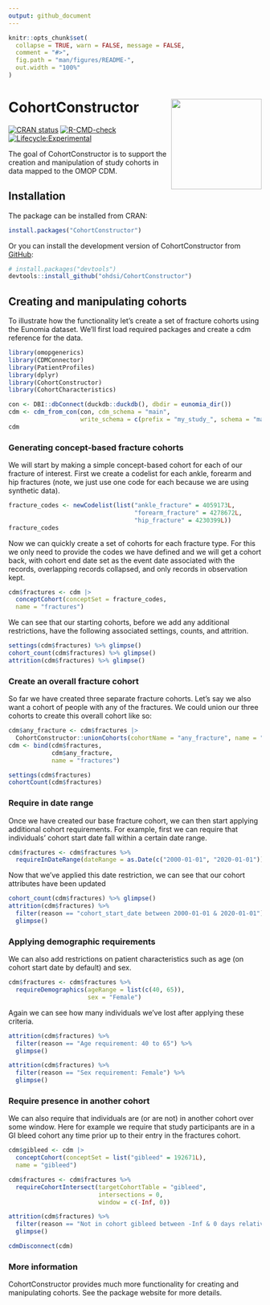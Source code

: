 ```yaml
---
output: github_document
---
```


<!-- README.md is generated from README.Rmd. Please edit that file -->

```r
knitr::opts_chunk$set(
  collapse = TRUE, warn = FALSE, message = FALSE,
  comment = "#>",
  fig.path = "man/figures/README-",
  out.width = "100%"
)
```

# CohortConstructor <img src="man/figures/logo.png" align="right" height="180"/>

<!-- badges: start -->
[![CRAN status](https://www.r-pkg.org/badges/version/CohortConstructor)](https://CRAN.R-project.org/package=CohortConstructor)
[![R-CMD-check](https://github.com/OHDSI/CohortConstructor/workflows/R-CMD-check/badge.svg)](https://github.com/OHDSI/CohortConstructor/actions)
[![Lifecycle:Experimental](https://img.shields.io/badge/Lifecycle-Experimental-339999)](https://lifecycle.r-lib.org/articles/stages.html#experimental)

<!-- badges: end -->

The goal of CohortConstructor is to support the creation and manipulation of study cohorts in data mapped to the OMOP CDM.  

## Installation

The package can be installed from CRAN:
```r
install.packages("CohortConstructor")
```

Or you can install the development version of CohortConstructor from [GitHub](https://github.com/):

```r
# install.packages("devtools")
devtools::install_github("ohdsi/CohortConstructor")
```

## Creating and manipulating cohorts

To illustrate how the functionality let's create a set of fracture cohorts using the Eunomia dataset. We'll first load required packages and create a cdm reference for the data.

```r
library(omopgenerics)
library(CDMConnector)
library(PatientProfiles)
library(dplyr)
library(CohortConstructor)
library(CohortCharacteristics)
```

```r
con <- DBI::dbConnect(duckdb::duckdb(), dbdir = eunomia_dir())
cdm <- cdm_from_con(con, cdm_schema = "main", 
                    write_schema = c(prefix = "my_study_", schema = "main"))
cdm
```

### Generating concept-based fracture cohorts

We will start by making a simple concept-based cohort for each of our fracture of interest. First we create a codelist for each ankle, forearm and hip fractures (note, we just use one code for each because we are using synthetic data). 

```r
fracture_codes <- newCodelist(list("ankle_fracture" = 4059173L,
                                   "forearm_fracture" = 4278672L,
                                   "hip_fracture" = 4230399L))
fracture_codes
```

Now we can quickly create a set of cohorts for each fracture type. For this we only need to provide the codes we have defined and we will get a cohort back, with cohort end date set as the event date associated with the records, overlapping records collapsed, and only records in observation kept.

```r
cdm$fractures <- cdm |> 
  conceptCohort(conceptSet = fracture_codes,
  name = "fractures")
```

We can see that our starting cohorts, before we add any additional restrictions, have the following associated settings, counts, and attrition.

```r
settings(cdm$fractures) %>% glimpse()
cohort_count(cdm$fractures) %>% glimpse()
attrition(cdm$fractures) %>% glimpse()
```

### Create an overall fracture cohort

So far we have created three separate fracture cohorts. Let's say we also want a cohort of people with any of the fractures. We could union our three cohorts to create this overall cohort like so:

```r
cdm$any_fracture <- cdm$fractures |> 
  CohortConstructor::unionCohorts(cohortName = "any_fracture", name = "any_fracture")
cdm <- bind(cdm$fractures,
            cdm$any_fracture, 
            name = "fractures")
```


```r
settings(cdm$fractures)
cohortCount(cdm$fractures)
```



### Require in date range

Once we have created our base fracture cohort, we can then start applying additional cohort requirements. For example, first we can require that individuals' cohort start date fall within a certain date range.

```r
cdm$fractures <- cdm$fractures %>% 
  requireInDateRange(dateRange = as.Date(c("2000-01-01", "2020-01-01")))
```

Now that we've applied this date restriction, we can see that our cohort attributes have been updated

```r
cohort_count(cdm$fractures) %>% glimpse()
attrition(cdm$fractures) %>% 
  filter(reason == "cohort_start_date between 2000-01-01 & 2020-01-01") %>% 
  glimpse()
```

### Applying demographic requirements

We can also add restrictions on patient characteristics such as age (on cohort start date by default) and sex.

```r
cdm$fractures <- cdm$fractures %>% 
  requireDemographics(ageRange = list(c(40, 65)),
                      sex = "Female")
```

Again we can see how many individuals we've lost after applying these criteria.

```r
attrition(cdm$fractures) %>% 
  filter(reason == "Age requirement: 40 to 65") %>% 
  glimpse()

attrition(cdm$fractures) %>% 
  filter(reason == "Sex requirement: Female") %>% 
  glimpse()
```

### Require presence in another cohort

We can also require that individuals are (or are not) in another cohort over some window. Here for example we require that study participants are in a GI bleed cohort any time prior up to their entry in the fractures cohort.

```r
cdm$gibleed <- cdm |> 
  conceptCohort(conceptSet = list("gibleed" = 192671L),
  name = "gibleed")

cdm$fractures <- cdm$fractures %>% 
  requireCohortIntersect(targetCohortTable = "gibleed",
                         intersections = 0,
                         window = c(-Inf, 0))
```

```r
attrition(cdm$fractures) %>% 
  filter(reason == "Not in cohort gibleed between -Inf & 0 days relative to cohort_start_date") %>% 
  glimpse()
```

```r
cdmDisconnect(cdm)
```

### More information
CohortConstructor provides much more functionality for creating and manipulating cohorts. See the package website for more details.



